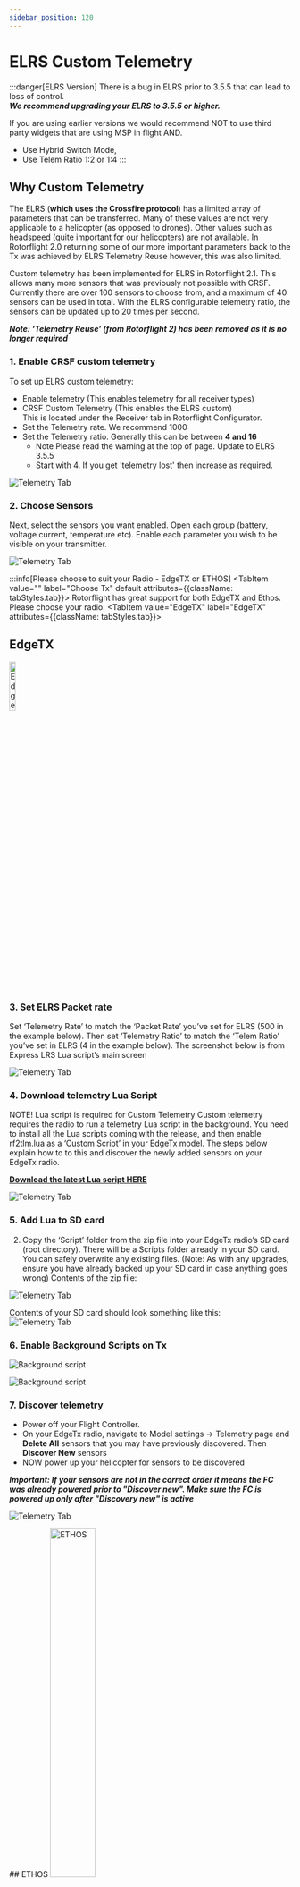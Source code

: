 ```yaml
---
sidebar_position: 120
---
```




# ELRS Custom Telemetry

:::danger[ELRS Version]
There is a bug in ELRS prior to 3.5.5 that can lead to loss of control.  
***We recommend upgrading your ELRS to 3.5.5 or higher.***

If you are using earlier versions we would recommend NOT to use third party widgets that are using MSP in flight AND.
* Use Hybrid Switch Mode,
* Use Telem Ratio 1:2 or 1:4
:::

## Why Custom Telemetry
The ELRS (**which uses the Crossfire protocol**) has a limited array of parameters that can be transferred. Many of these values are not very applicable to a helicopter (as opposed to drones). Other values such as headspeed (quite important for our helicopters) are not available. In Rotorflight 2.0 returning some of our more important parameters back to the Tx was achieved by ELRS Telemetry Reuse however, this was also limited. 

Custom telemetry has been implemented for ELRS in Rotorflight 2.1. This allows many more sensors that was previously not possible with CRSF. Currently there are over 100 sensors to choose from, and a maximum of 40 sensors can be used in total. With the ELRS configurable telemetry ratio, the sensors can be updated up to 20 times per second.  

***Note: ‘Telemetry Reuse’ (from Rotorflight 2) has been removed as it is no longer required***

### 1. Enable CRSF custom telemetry
To set up ELRS custom telemetry:  
* Enable telemetry (This enables telemetry for all receiver types)  
* CRSF Custom Telemetry (This enables the ELRS custom)  
This is located under the Receiver tab in Rotorflight Configurator.  
* Set the Telemetry rate. We recommend 1000
* Set the Telemetry ratio. Generally this can be between **4 and 16**  
    - Note Please read the warning at the top of page. Update to ELRS 3.5.5
    - Start with 4. If you get 'telemetry lost' then increase as required. 

![Telemetry Tab](./img/telemetry-1.png)

### 2. Choose Sensors
Next, select the sensors you want enabled. Open each group (battery, voltage current, temperature etc). Enable each parameter you wish to be visible on your transmitter.   

![Telemetry Tab](./img/telemetry-3.png)

:::info[Please choose to suit your Radio - EdgeTX or ETHOS]
<Tabs groupId="operating-systems">
  <TabItem value="" label="Choose Tx" default attributes={{className: tabStyles.tab}}>
  Rotorflight has great support for both EdgeTX and Ethos.  Please choose your radio.
  </TabItem>
  <TabItem value="EdgeTX" label="EdgeTX" attributes={{className: tabStyles.tab}}>

## EdgeTX
<img src={EdgeTX} alt="EdgeTX" width="15%"/> 

### 3. Set ELRS Packet rate

Set ‘Telemetry Rate’ to match the ‘Packet Rate’ you’ve set for ELRS (500 in the example below). Then set ‘Telemetry Ratio’ to match the ‘Telem Ratio’ you’ve set in ELRS (4 in the example below). The screenshot below is from Express LRS Lua script’s main screen  

![Telemetry Tab](./img/telemetry-2.png)

### 4. Download telemetry Lua Script
NOTE! Lua script is required for Custom Telemetry
Custom telemetry requires the radio to run a telemetry Lua script in the background. You need to install all the Lua scripts coming with the release, and then enable rf2tlm.lua as a ‘Custom Script’ in your EdgeTx model. The steps below explain how to to this and discover the newly added sensors on your EdgeTx radio.  

[**Download the latest Lua script HERE**](https://github.com/rotorflight/rotorflight-lua-scripts/releases)

![Telemetry Tab](./img/telemetry-4.png)

### 5. Add Lua to SD card
2. Copy the ‘Script’ folder from the zip file into your EdgeTx radio’s SD card (root directory). There will be a Scripts folder already in your SD card. You can safely overwrite any existing files. (Note: As with any upgrades, ensure you have already backed up your SD card in case anything goes wrong)
Contents of the zip file:  

![Telemetry Tab](./img/telemetry-5.png)

Contents of your SD card should look something like this:  
![Telemetry Tab](./img/telemetry-6.png)

### 6. Enable Background Scripts on Tx

![Background script](./img/lua-bg-script-setup-1.png)

![Background script](./img/lua-bg-script-setup-2.png)

### 7. Discover telemetry 
* Power off your Flight Controller. 
* On your EdgeTx radio, navigate to Model settings -> Telemetry page and **Delete All** sensors that you may have previously discovered. Then **Discover New** sensors  
* NOW power up your helicopter for sensors to be discovered  

***Important: If your sensors are not in the correct order it means the FC was already powered prior to "Discover new". Make sure the FC is powered up only after "Discovery new" is active***

![Telemetry Tab](./img/telemetry-9.png)  

  </TabItem>
  <TabItem value="ETHOS" label="ETHOS" attributes={{className: tabStyles.tab}}>
  ## ETHOS
  <img src={ETHOS} alt="ETHOS" width="40%" c/>

### 3. Open Rotorflight on Tx

![Telemetry Tab](./img/telem-ethos-1.png)

### 4. Configure the external module
Chose ELRS protocol on your external module

![Telemetry Tab](./img/telem-ethos-2.png)

### 5. Setup Tx
Set the Packet rate and telemetry ratio to match what has been configured in the Flight controller in step 1.

![Telemetry Tab](./img/telem-ethos-3.png)

### 6. Enable RF custom Lua
Exit the Tx screen and navigate to the Lua icon. Select and enable the Rotorflight background task.

![Telemetry Tab](./img/telem-ethos-4.png)

![Telemetry Tab](./img/telem-ethos-5.png)

### 7. Telemetry
Navigate to the telemetry page

![Telemetry Tab](./img/telem-ethos-6.png)

### 8. Sensors
Discover new sensors.

![Telemetry Tab](./img/telem-ethos-7.png)


  </TabItem>
</Tabs>

:::

